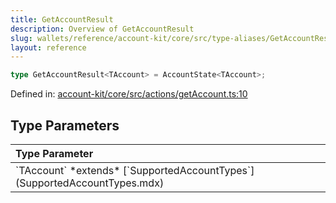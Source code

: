 ```yaml
---
title: GetAccountResult
description: Overview of GetAccountResult
slug: wallets/reference/account-kit/core/src/type-aliases/GetAccountResult
layout: reference
---
```


```ts
type GetAccountResult<TAccount> = AccountState<TAccount>;
```

Defined in: [account-kit/core/src/actions/getAccount.ts:10](https://github.com/alchemyplatform/aa-sdk/blob/08da565ff1e1b5bcae4581d79993c4ed9e522c16/account-kit/core/src/actions/getAccount.ts#L10)

## Type Parameters

<table>
  <thead>
    <tr>
      <th align="left">Type Parameter</th>
    </tr>
  </thead>

  <tbody>
    <tr>
      <td>
        `TAccount` *extends* [`SupportedAccountTypes`](SupportedAccountTypes.mdx)
      </td>
    </tr>
  </tbody>
</table>
